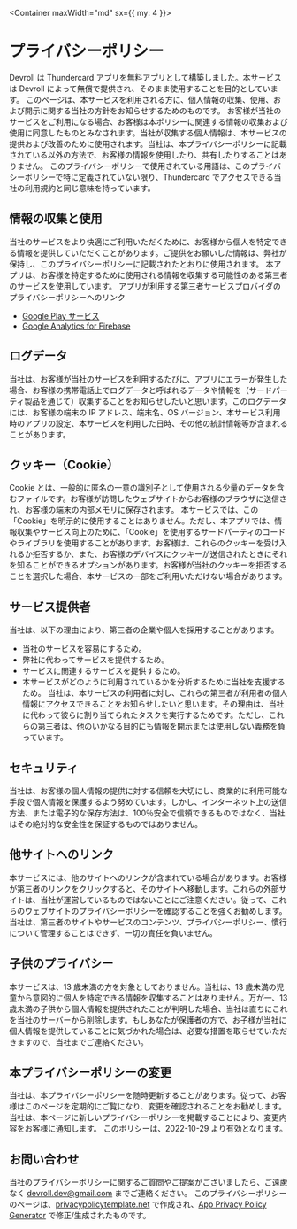 
<Container maxWidth="md" sx={{ my: 4 }}>

# プライバシーポリシー

Devroll は Thundercard アプリを無料アプリとして構築しました。本サービスは Devroll によって無償で提供され、そのまま使用することを目的としています。
このページは、本サービスを利用される方に、個人情報の収集、使用、および開示に関する当社の方針をお知らせするためのものです。
お客様が当社のサービスをご利用になる場合、お客様は本ポリシーに関連する情報の収集および使用に同意したものとみなされます。当社が収集する個人情報は、本サービスの提供および改善のために使用されます。当社は、本プライバシーポリシーに記載されている以外の方法で、お客様の情報を使用したり、共有したりすることはありません。
このプライバシーポリシーで使用されている用語は、このプライバシーポリシーで特に定義されていない限り、Thundercard でアクセスできる当社の利用規約と同じ意味を持っています。

## 情報の収集と使用

当社のサービスをより快適にご利用いただくために、お客様から個人を特定できる情報を提供していただくことがあります。ご提供をお願いした情報は、弊社が保持し、このプライバシーポリシーに記載されたとおりに使用されます。
本アプリは、お客様を特定するために使用される情報を収集する可能性のある第三者のサービスを使用しています。
アプリが利用する第三者サービスプロバイダのプライバシーポリシーへのリンク

- [Google Play サービス](https://www.google.com/policies/privacy/)
- [Google Analytics for Firebase](https://firebase.google.com/policies/analytics)

## ログデータ

当社は、お客様が当社のサービスを利用するたびに、アプリにエラーが発生した場合、お客様の携帯電話上でログデータと呼ばれるデータや情報を（サードパーティ製品を通じて）収集することをお知らせしたいと思います。このログデータには、お客様の端末の IP アドレス、端末名、OS バージョン、本サービス利用時のアプリの設定、本サービスを利用した日時、その他の統計情報等が含まれることがあります。

## クッキー（Cookie）

Cookie とは、一般的に匿名の一意の識別子として使用される少量のデータを含むファイルです。お客様が訪問したウェブサイトからお客様のブラウザに送信され、お客様の端末の内部メモリに保存されます。
本サービスでは、この「Cookie」を明示的に使用することはありません。ただし、本アプリでは、情報収集やサービス向上のために、「Cookie」を使用するサードパーティのコードやライブラリを使用することがあります。お客様は、これらのクッキーを受け入れるか拒否するか、また、お客様のデバイスにクッキーが送信されたときにそれを知ることができるオプションがあります。お客様が当社のクッキーを拒否することを選択した場合、本サービスの一部をご利用いただけない場合があります。

## サービス提供者

当社は、以下の理由により、第三者の企業や個人を採用することがあります。

- 当社のサービスを容易にするため。
- 弊社に代わってサービスを提供するため。
- サービスに関連するサービスを提供するため。
- 本サービスがどのように利用されているかを分析するために当社を支援するため。
  当社は、本サービスの利用者に対し、これらの第三者が利用者の個人情報にアクセスできることをお知らせしたいと思います。その理由は、当社に代わって彼らに割り当てられたタスクを実行するためです。ただし、これらの第三者は、他のいかなる目的にも情報を開示または使用しない義務を負っています。

## セキュリティ

当社は、お客様の個人情報の提供に対する信頼を大切にし、商業的に利用可能な手段で個人情報を保護するよう努めています。しかし、インターネット上の送信方法、または電子的な保存方法は、100％安全で信頼できるものではなく、当社はその絶対的な安全性を保証するものではありません。

## 他サイトへのリンク

本サービスには、他のサイトへのリンクが含まれている場合があります。お客様が第三者のリンクをクリックすると、そのサイトへ移動します。これらの外部サイトは、当社が運営しているものではないことにご注意ください。従って、これらのウェブサイトのプライバシーポリシーを確認することを強くお勧めします。当社は、第三者のサイトやサービスのコンテンツ、プライバシーポリシー、慣行について管理することはできず、一切の責任を負いません。

## 子供のプライバシー

本サービスは、13 歳未満の方を対象としておりません。当社は、13 歳未満の児童から意図的に個人を特定できる情報を収集することはありません。万が一、13 歳未満の子供から個人情報を提供されたことが判明した場合、当社は直ちにこれを当社のサーバーから削除します。もしあなたが保護者の方で、お子様が当社に個人情報を提供していることに気づかれた場合は、必要な措置を取らせていただきますので、当社までご連絡ください。

## 本プライバシーポリシーの変更

当社は、本プライバシーポリシーを随時更新することがあります。従って、お客様はこのページを定期的にご覧になり、変更を確認されることをお勧めします。当社は、本ページに新しいプライバシーポリシーを掲載することにより、変更内容をお客様に通知します。
このポリシーは、2022-10-29 より有効となります。

## お問い合わせ

当社のプライバシーポリシーに関するご質問やご提案がございましたら、ご遠慮なく devroll.dev@gmail.com までご連絡ください。
このプライバシーポリシーのページは、[privacypolicytemplate.net](https://privacypolicytemplate.net) で作成され、[App Privacy Policy Generator](https://app-privacy-policy-generator.nisrulz.com/) で修正/生成されたものです。

</Container>
